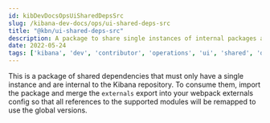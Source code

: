 ---
id: kibDevDocsOpsUiSharedDepsSrc
slug: /kibana-dev-docs/ops/ui-shared-deps-src
title: "@kbn/ui-shared-deps-src"
description: A package to share single instances of internal packages across bundles
date: 2022-05-24
tags: ['kibana', 'dev', 'contributor', 'operations', 'ui', 'shared', 'deps', 'src']
---

This is a package of shared dependencies that must only have a single instance and are internal to 
the Kibana repository. To consume them, import the package and merge the `externals` export into 
your webpack externals config so that all references to the supported modules will be remapped 
to use the global versions.
